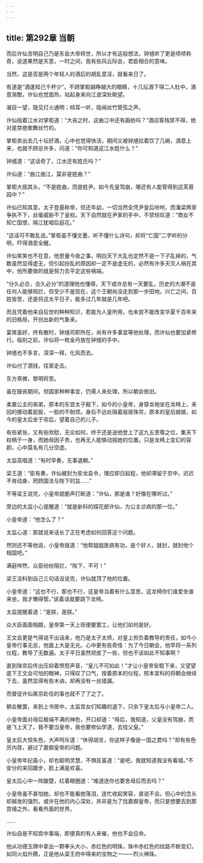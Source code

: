 ```yaml
---
---
---
```

title: 第292章 当朝
---





而后许仙言明自己乃是东岳大帝转世，所以才有这般想法，钟馗听了更是啧啧称奇，说道果然是天意，一时之间，竟有些风云际会，君臣相合的意味。

当然，这是否是两个年轻人的酒后的胡乱意淫，就看来日了。

有道是“酒逢知己千杯少”，不顾掌柜越睁越大的眼睛，十几坛酒下得二人肚中，酒意渐酣，许仙也觉面热，站起身来向江波深处眺望。

凝目一望，隐见灯火通明；倾耳一听，隐闻丝竹管弦之声。

许仙指着江水对掌柜道：“大丧之时，这曲江中还有画舫吗？”酒店客栈禁不得，绝对是禁绝歌舞丝竹的。

掌柜卖出去几十坛好酒，心中也觉得快活，期间又被钟馗拉着饮了几碗，酒意上来，也就不顾忌许多，问道：“你可知道这江水姓什么？”

钟馗道：“这话奇了，江水还有姓氏吗？”

许仙道：“曲江曲江，莫非是姓曲？”

掌柜大摇其头，“不是姓曲，而是姓尹。如今先皇驾崩，哪还有人能管得到这芙蓉园中？”

许仙已知其意，太子登基称帝，但还年幼，一切当然全凭尹皇后吩咐，而潘梁两家争执不下，丝毫威胁不了皇权。天下自然就在尹家的手中，不禁轻叹道：“商女不知亡国恨，隔江犹唱后庭花。”

“这话可不敢乱说。”掌柜虽不懂文墨，听不懂什么诗句，却将“亡国”二字听的分明，吓得酒意全醒。

许仙笑笑也不在意，他思量今夜之事，明白天下大乱也定然不是一下子乱掉的，气数虽然显得虚无，但引起纷乱的原因却一定不是虚无的，必然有许多天灾人祸在其中，他所要做的就是努力去平定这些祸端。

“分久必合，合久必分”的道理他也懂得，天下或许总有一天要乱，历史的大潮不是任何人能够阻拦，但至少不是现在，这个王朝尚没走到那一步田地。兴亡之间，百姓皆苦，还是将这太平日子，能多过几年就是几年吧。

而且凭着他来自后世的种种知识，若能为人皇所用，也未尝不能改变华夏千百年来的旧格局，开创出新的气象来。

宴席虽好，终有散时，钟馗司职所在，尚有许多事宜等他处理，而许仙也要加紧修行。临别之前，许仙将一枚金丹放在钟馗的手中。

钟馗也不多言，深深一拜，化风而去。

许仙付了酒钱，往家走去。

东方熹微，黎明将至。

虽在服丧期间，但国家种种事宜，仍需人来处理，所以朝会依旧。

柔嘉公主的弟弟，原本的东宫太子殿下，如今的小皇帝，身穿龙袍坐在龙椅上，来回的挪动着屁股，一脸的不耐烦。身后不远处隔着层层珠帘，原本的皇后娘娘，如今的皇太后坐于帘后，望着自己的儿子。

有些紧张，又有些欣慰，无论如何，终于还是送他登上了这九五至尊之位，集天下权柄于一身，而她母因子贵，也再无人能够动摇她的位置。只是龙椅上变幻的容颜，心中莫名有几分空虚。

太监高唱道：“有时早奏，无事退朝。”

梁王道：“臣有奏，许仙被封为安龙县令，理应即日起程，他却滞留于京中，迟迟不肯动身，罔顾国法与陛下的旨……”

不等梁王说完，小皇帝就脆声打断道：“许仙，那是谁？好像在哪听过。”

旁边的太监小心提醒道：“就是新科的探花郎许仙，为公主诊病的那一位。”

小皇帝道：“他怎么了？”

太监心道：那就说来话长了正在考虑如何回答这个问题。

然则还不等他说，小皇帝就道：“他帮姐姐医病有功，是个好人，就封，就封他个相国吧。”

满庭哗然，众臣纷纷阻拦，“陛下，不可！”

梁王没料到自己三句话没说完，许仙就顶了他的位置。

小皇帝道：“这也不行，那也不行，这皇帝当着有什么意思，这龙椅你们谁爱坐谁来坐，我才懒得管。”说着话就要跳下龙椅。

太监提醒着道：“是朕，是朕。”

众大臣面面相觑，皇帝第一天上班便要罢工，让他们如何是好。

王文会更是气得说不出话来，他乃是太子太师，对皇上担负着教导的责任，如今小皇帝行事无忌，他面上大是无光。心中更有些奇怪：为了今日朝会，他早将一系列仪程，教导了无数遍。太子平日虽然顽皮了一些，但也不该如此不知事啊？

直到珠帘后传出压抑着愤怒声音，“皇儿不可如此！”才让小皇帝安稳下来，又望望底下王文会可怕的眼神，只得叹了口气，按着原本的仪程，照本宣科的将朝会继续下去，虽然显得有些木讷，却再没有一丝错漏。

而督促许仙离京赴任的事也就不了了之了。

朝会散罢，来到上书房中，太监宫女们知趣的退下，只余下皇太后与小皇帝二人。

小皇帝面对母后极端不满的神色，开口却道：“母后，我知道，父皇没有驾崩，而是飞上天了。我不要当皇帝，我也要修仙学道，去找父皇。”

皇太后大惊失色，大声呵斥道：“休得胡言，你这样子像是一国之君吗？”却有些色厉内荏，避过了嘉御皇帝的问题。

小皇帝年纪虽小，却也聪明灵慧，不惧反喜道：“是吧，我就知道我没有看错。”不安分的来回踱步，脸上满是欢喜。

皇太后心中一阵酸楚，红着眼圈道：“难道连你也要舍母后而去吗？”

小皇帝虽不甚怕她，却也不能看她落泪，连忙收起笑容，直说不会。但心中的念头却越发的强烈，或许在他的内心深处，并非是为了找嘉御皇帝，而只是想要去到那宫墙之外，看看外面的世界。

……

许仙自是不知宫中事端，即便真的有人来催，他也不会应命。

他从功德玉牌中拿出一颗拳头大小，赤红色的明珠，珠中赤红色的纹路不断变幻，如同火焰升腾，正是他从梁王府中得来的宝物之一——烈火神珠。